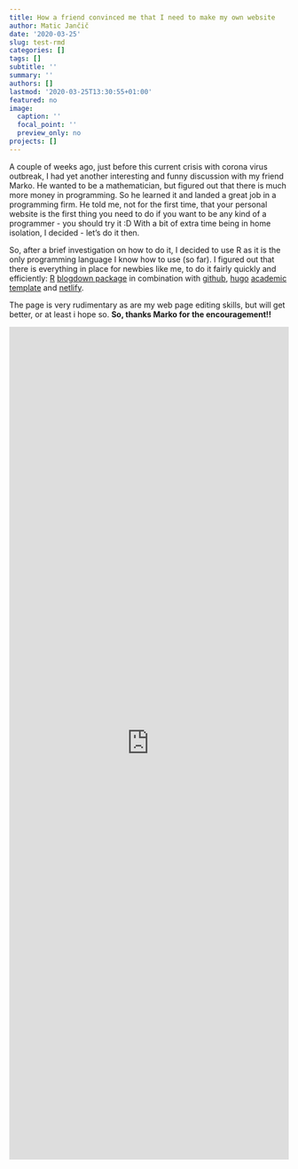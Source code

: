 ```yaml
---
title: How a friend convinced me that I need to make my own website
author: Matic Jančič
date: '2020-03-25'
slug: test-rmd
categories: []
tags: []
subtitle: ''
summary: ''
authors: []
lastmod: '2020-03-25T13:30:55+01:00'
featured: no
image:
  caption: ''
  focal_point: ''
  preview_only: no
projects: []
---
```


A couple of weeks ago, just before this current crisis with corona virus outbreak, I had yet another interesting and funny discussion with my friend Marko. He wanted to be a mathematician, but figured out that there is much more money in programming. So he learned it and landed a great job in a programming firm. He told me, not for the first time, that your personal website is the first thing you need to do if you want to be any kind of a programmer - you should try it :D With a bit of extra time being in home isolation, I decided - let's do it then.

So, after a brief investigation on how to do it, I decided to use R as it is the only programming language I know how to use (so far). I figured out that there is everything in place for newbies like me, to do it fairly quickly and efficiently: [R](https://cran.r-project.org/web/packages/scholar/index.html) [blogdown package](https://bookdown.org/yihui/blogdown/) in combination with [github](.com), [hugo](https://gohugo.io/)  [academic template](https://themes.gohugo.io/academic/) and [netlify](https://www.netlify.com/).

The page is very rudimentary as are my web page editing skills, but will get better, or at least i hope so. **So, thanks Marko for the encouragement!!**

<iframe width ="100%" height = "1500" frameborder="no" src="https://maticjancic.shinyapps.io/distance_sampling/"> </iframe>
